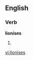 
==English==

===Verb===
'''lionises'''

# {{third-person singular of|[[lionise]]}}

[[vi:lionises]]